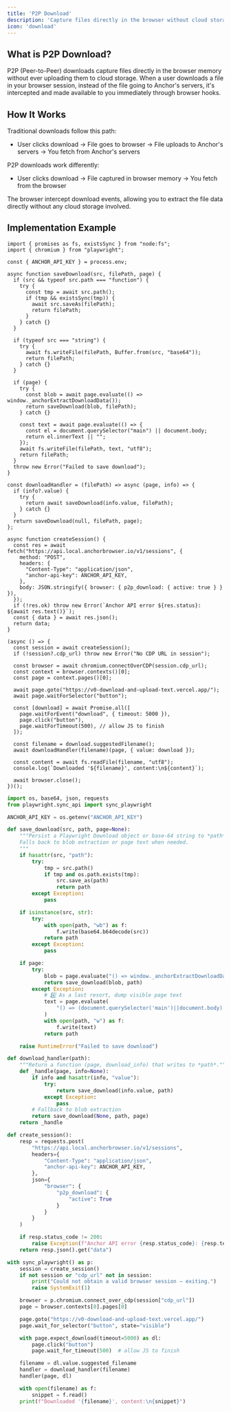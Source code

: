```yaml
---
title: 'P2P Download'
description: 'Capture files directly in the browser without cloud storage'
icon: 'download'
---
```


## What is P2P Download?

P2P (Peer-to-Peer) downloads capture files directly in the browser memory without ever uploading them to cloud storage. When a user downloads a file in your browser session, instead of the file going to Anchor's servers, it's intercepted and made available to you immediately through browser hooks.

## How It Works

Traditional downloads follow this path:
* User clicks download → File goes to browser → File uploads to Anchor's servers → You fetch from Anchor's servers

P2P downloads work differently:
* User clicks download → File captured in browser memory → You fetch from the browser

The browser intercept download events, allowing you to extract the file data directly without any cloud storage involved.

## Implementation Example

<CodeGroup>

```tsx node.js
import { promises as fs, existsSync } from "node:fs";
import { chromium } from "playwright";

const { ANCHOR_API_KEY } = process.env;

async function saveDownload(src, filePath, page) {
  if (src && typeof src.path === "function") {
    try {
      const tmp = await src.path();
      if (tmp && existsSync(tmp)) {
        await src.saveAs(filePath);
        return filePath;
      }
    } catch {}
  }

  if (typeof src === "string") {
    try {
      await fs.writeFile(filePath, Buffer.from(src, "base64"));
      return filePath;
    } catch {}
  }

  if (page) {
    try {
      const blob = await page.evaluate(() => window._anchorExtractDownloadData());
      return saveDownload(blob, filePath);
    } catch {}

    const text = await page.evaluate(() => {
      const el = document.querySelector("main") || document.body;
      return el.innerText || "";
    });
    await fs.writeFile(filePath, text, "utf8");
    return filePath;
  }
  throw new Error("Failed to save download");
}

const downloadHandler = (filePath) => async (page, info) => {
  if (info?.value) {
    try {
      return await saveDownload(info.value, filePath);
    } catch {}
  }
  return saveDownload(null, filePath, page);
};

async function createSession() {
  const res = await fetch("https://api.local.anchorbrowser.io/v1/sessions", {
    method: "POST",
    headers: {
      "Content-Type": "application/json",
      "anchor-api-key": ANCHOR_API_KEY,
    },
    body: JSON.stringify({ browser: { p2p_download: { active: true } } }),
  });
  if (!res.ok) throw new Error(`Anchor API error ${res.status}: ${await res.text()}`);
  const { data } = await res.json();
  return data;
}

(async () => {
  const session = await createSession();
  if (!session?.cdp_url) throw new Error("No CDP URL in session");

  const browser = await chromium.connectOverCDP(session.cdp_url);
  const context = browser.contexts()[0];
  const page = context.pages()[0];

  await page.goto("https://v0-download-and-upload-text.vercel.app/");
  await page.waitForSelector("button");

  const [download] = await Promise.all([
    page.waitForEvent("download", { timeout: 5000 }),
    page.click("button"),
    page.waitForTimeout(500), // allow JS to finish
  ]);

  const filename = download.suggestedFilename();
  await downloadHandler(filename)(page, { value: download });

  const content = await fs.readFile(filename, "utf8");
  console.log(`Downloaded '${filename}', content:\n${content}`);

  await browser.close();
})();

```

```python python
import os, base64, json, requests
from playwright.sync_api import sync_playwright

ANCHOR_API_KEY = os.getenv("ANCHOR_API_KEY")

def save_download(src, path, page=None):
    """Persist a Playwright Download object or base‑64 string to *path*.
    Falls back to blob extraction or page text when needed.
    """
    if hasattr(src, "path"):
        try:
            tmp = src.path()
            if tmp and os.path.exists(tmp):
                src.save_as(path)
                return path
        except Exception:
            pass

    if isinstance(src, str):
        try:
            with open(path, "wb") as f:
                f.write(base64.b64decode(src))
            return path
        except Exception:
            pass

    if page:
        try:
            blob = page.evaluate("() => window._anchorExtractDownloadData()")
            return save_download(blob, path)
        except Exception:
            # 4️⃣ As a last resort, dump visible page text
            text = page.evaluate(
                "() => (document.querySelector('main')||document.body).innerText"
            )
            with open(path, "w") as f:
                f.write(text)
            return path

    raise RuntimeError("Failed to save download")

def download_handler(path):
    """Return a function (page, download_info) that writes to *path*."""
    def _handle(page, info=None):
        if info and hasattr(info, "value"):
            try:
                return save_download(info.value, path)
            except Exception:
                pass
        # Fallback to blob extraction
        return save_download(None, path, page)
    return _handle

def create_session():
    resp = requests.post(
        "https://api.local.anchorbrowser.io/v1/sessions",
        headers={
            "Content-Type": "application/json",
            "anchor-api-key": ANCHOR_API_KEY,
        },
        json={
            "browser": {
                "p2p_download": {
                    "active": True
                }
            }
        }
    )

    if resp.status_code != 200:
        raise Exception(f"Anchor API error {resp.status_code}: {resp.text}")
    return resp.json().get("data")

with sync_playwright() as p:
    session = create_session()
    if not session or "cdp_url" not in session:
        print("Could not obtain a valid browser session – exiting.")
        raise SystemExit(1)

    browser = p.chromium.connect_over_cdp(session["cdp_url"])
    page = browser.contexts[0].pages[0]

    page.goto("https://v0-download-and-upload-text.vercel.app/")
    page.wait_for_selector("button", state="visible")

    with page.expect_download(timeout=5000) as dl:
        page.click("button")
        page.wait_for_timeout(500)  # allow JS to finish

    filename = dl.value.suggested_filename
    handler = download_handler(filename)
    handler(page, dl)

    with open(filename) as f:
        snippet = f.read()
    print(f"Downloaded '{filename}', content:\n{snippet}")
```

</CodeGroup>